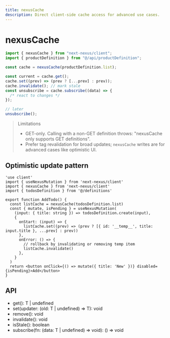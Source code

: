 ```yaml
---
title: nexusCache
description: Direct client-side cache access for advanced use cases.
---
```


# nexusCache

```ts path=null start=null
import { nexusCache } from "next-nexus/client";
import { productDefinition } from "@/api/productDefinition";

const cache = nexusCache(productDefinition.list);

const current = cache.get();
cache.set((prev) => (prev ? [...prev] : prev));
cache.invalidate(); // mark stale
const unsubscribe = cache.subscribe((data) => {
  /* react to changes */
});

// later
unsubscribe();
```

> Limitations
> - GET-only. Calling with a non-GET definition throws: "nexusCache only supports GET definitions".
> - Prefer tag revalidation for broad updates; `nexusCache` writes are for advanced cases like optimistic UI.

## Optimistic update pattern
```tsx path=null start=null
'use client'
import { useNexusMutation } from 'next-nexus/client'
import { nexusCache } from 'next-nexus/client'
import { todosDefinition } from '@/definitions'

export function AddTodo() {
  const listCache = nexusCache(todosDefinition.list)
  const { mutate, isPending } = useNexusMutation(
    (input: { title: string }) => todosDefinition.create(input),
    {
      onStart: (input) => {
        listCache.set((prev) => (prev ? [{ id: '__temp__', title: input.title }, ...prev] : prev))
      },
      onError: () => {
        // rollback by invalidating or removing temp item
        listCache.invalidate()
      },
    }
  )
  return <button onClick={() => mutate({ title: 'New' })} disabled={isPending}>Add</button>
}
```

## API

- get(): T | undefined
- set(updater: (old: T | undefined) => T): void
- remove(): void
- invalidate(): void
- isStale(): boolean
- subscribe(fn: (data: T | undefined) => void): () => void
